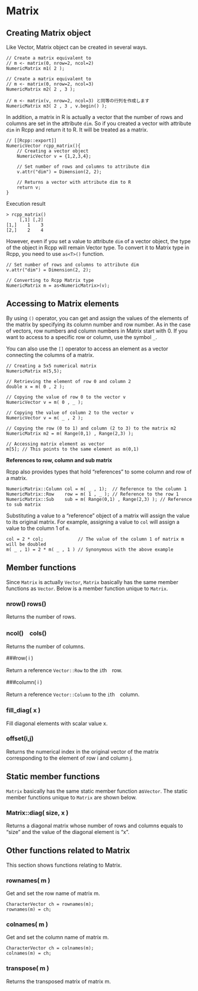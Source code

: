 # Matrix

## Creating Matrix object

Like Vector, Matrix object can be created in several ways.

```
// Create a matrix equivalent to
// m <- matrix(0, nrow=2, ncol=2)
NumericMatrix m1( 2 );

// Create a matrix equivalent to
// m <- matrix(0, nrow=2, ncol=3)
NumericMatrix m2( 2 , 3 );

// m <- matrix(v, nrow=2, ncol=3) と同等の行列を作成します
NumericMatrix m3( 2 , 3 , v.begin() );
```

In addition, a matrix in R is actually a vector that the number of rows and columns are set in the attribute `dim`. So if you created a vector with attribute `dim` in Rcpp and return it to R. It will be treated as a matrix.


```
// [[Rcpp::export]]
NumericVector rcpp_matrix(){
    // Creating a vector object
    NumericVector v = {1,2,3,4};

    // Set number of rows and columns to attribute dim
    v.attr("dim") = Dimension(2, 2);

    // Returns a vector with attribute dim to R
    return v;
}
```

Execution result

```
> rcpp_matrix()
     [,1] [,2]
[1,]    1    3
[2,]    2    4
```

However, even if you set a value to attribute `dim` of a vector object, the type of the object in Rcpp will remain Vector type. To convert it to Matrix type in Rcpp, you need to use `as<T>()` function.

```
// Set number of rows and columns to attribute dim
v.attr("dim") = Dimension(2, 2);

// Converting to Rcpp Matrix type
NumericMatrix m = as<NumericMatrix>(v);
```

## Accessing to Matrix elements

By using `()` operator, you can get and assign the values of the elements of the matrix by specifying its column number and row number. As in the case of vectors, row numbers and column numbers in Matrix start with 0. If you want to access to a specific row or column, use the symbol `_`.

You can also use the `[]` operator to access an element as a vector connecting the columns of a matrix.



```
// Creating a 5x5 numerical matrix
NumericMatrix m(5,5);

// Retrieving the element of row 0 and column 2
double x = m( 0 , 2 );

// Copying the value of row 0 to the vector v
NumericVector v = m( 0 , _ );

// Copying the value of column 2 to the vector v
NumericVector v = m( _ , 2 );

// Copying the row (0 to 1) and column (2 to 3) to the matrix m2
NumericMatrix m2 = m( Range(0,1) , Range(2,3) );

// Accessing matrix element as vector
m[5]; // This points to the same element as m(0,1)
```


**References to row, column and sub matrix**

Rcpp also provides types that hold "references" to some column and row of a matrix.

```
NumericMatrix::Column col = m( _ , 1);  // Reference to the column 1
NumericMatrix::Row    row = m( 1 , _ ); // Reference to the row 1
NumericMatrix::Sub    sub = m( Range(0,1) , Range(2,3) ); // Reference to sub matrix
```
Substituting a value to a "reference" object of a matrix will assign the value to its original matrix. For example, assigning a value to `col` will assign a value to the column 1 of `m`.

```
col = 2 * col;             // The value of the column 1 of matrix m will be doubled
m( _ , 1) = 2 * m( _ , 1 ) // Synonymous with the above example
```




## Member functions

Since `Matrix` is actually `Vector`, `Matrix` basically has the same member functions as `Vector`. Below is a member function unique to `Matrix`.

### nrow() rows()

Returns the number of rows.

### ncol()　cols()

Returns the number of columns.

###row( i )

Return a reference `Vector::Row` to the `i`th　row.

###column( i )

Return a reference `Vector::Column` to the `i`th　column.

### fill_diag( x )

Fill diagonal elements with scalar value x.

### offset(i,j)

Returns the numerical index in the original vector of the matrix corresponding to the element of row i and column j.



## Static member functions

`Matrix` basically has the same static member function as` Vector`. The static member functions unique to `Matrix` are shown below.

### Matrix::diag( size, x )

Returns a diagonal matrix whose number of rows and columns equals to "size" and the value of the diagonal element is "x".



## Other functions related to Matrix

This section shows functions relating to Matrix.

### rownames( m )

Get and set the row name of matrix m.

```
CharacterVector ch = rownames(m);
rownames(m) = ch;
```

### colnames( m )

Get and set the column name of matrix m.

```
CharacterVector ch = colnames(m);
colnames(m) = ch;
```


### transpose( m )

Returns the transposed matrix of matrix m.
